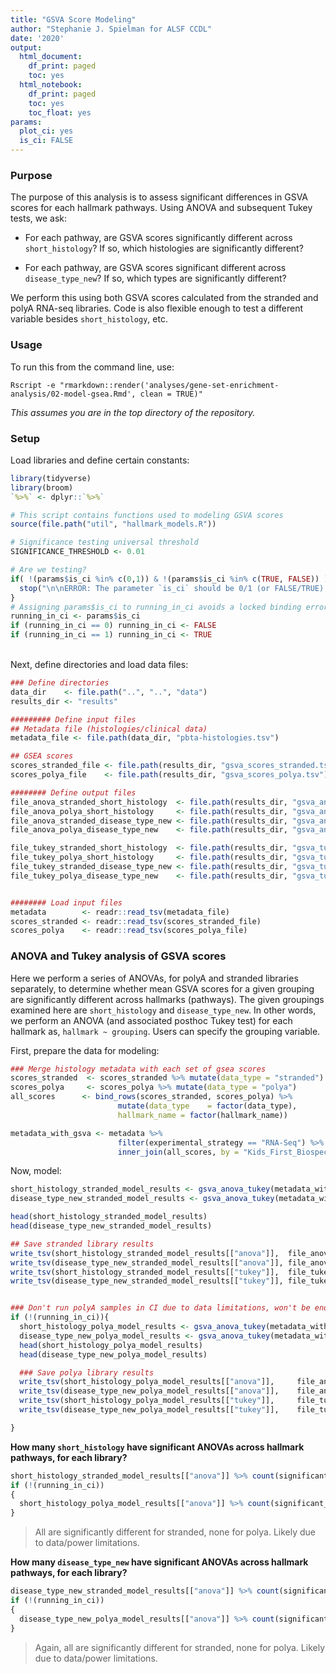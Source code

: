 ```yaml
---
title: "GSVA Score Modeling"
author: "Stephanie J. Spielman for ALSF CCDL"
date: '2020'
output:
  html_document:
    df_print: paged
    toc: yes
  html_notebook:
    df_print: paged
    toc: yes
    toc_float: yes
params:
  plot_ci: yes
  is_ci: FALSE
---
```


### Purpose

The purpose of this analysis is to assess significant differences in GSVA scores for each hallmark pathways. Using ANOVA and subsequent Tukey tests, we ask:

+ For each pathway, are GSVA scores significantly different across `short_histology`? If so, which histologies are significantly different?

+ For each pathway, are GSVA scores significant different across `disease_type_new`? If so, which types are significantly different?

We perform this using both GSVA scores calculated from the stranded and polyA RNA-seq libraries. Code is also flexible enough to test a different variable besides `short_histology`, etc.

### Usage

To run this from the command line, use:
```
Rscript -e "rmarkdown::render('analyses/gene-set-enrichment-analysis/02-model-gsea.Rmd', clean = TRUE)" 
```
_This assumes you are in the top directory of the repository._

### Setup

Load libraries and define certain constants:

```r
library(tidyverse)
library(broom)
`%>%` <- dplyr::`%>%`

# This script contains functions used to modeling GSVA scores
source(file.path("util", "hallmark_models.R"))

# Significance testing universal threshold
SIGNIFICANCE_THRESHOLD <- 0.01

# Are we testing?
if( !(params$is_ci %in% c(0,1)) & !(params$is_ci %in% c(TRUE, FALSE)) ){
  stop("\n\nERROR: The parameter `is_ci` should be 0/1 (or FALSE/TRUE).")
}
# Assigning params$is_ci to running_in_ci avoids a locked binding error
running_in_ci <- params$is_ci
if (running_in_ci == 0) running_in_ci <- FALSE
if (running_in_ci == 1) running_in_ci <- TRUE
```


<br>
Next, define directories and load data files:
```r
### Define directories
data_dir    <- file.path("..", "..", "data") 
results_dir <- "results"

######### Define input files
## Metadata file (histologies/clinical data)
metadata_file <- file.path(data_dir, "pbta-histologies.tsv")

## GSEA scores
scores_stranded_file <- file.path(results_dir, "gsva_scores_stranded.tsv")
scores_polya_file    <- file.path(results_dir, "gsva_scores_polya.tsv")

######## Define output files
file_anova_stranded_short_histology  <- file.path(results_dir, "gsva_anova_stranded_short_histology.tsv")
file_anova_polya_short_histology     <- file.path(results_dir, "gsva_anova_polya_short_histology.tsv")
file_anova_stranded_disease_type_new <- file.path(results_dir, "gsva_anova_stranded_disease_type_new.tsv")
file_anova_polya_disease_type_new    <- file.path(results_dir, "gsva_anova_polya_disease_type_new.tsv")

file_tukey_stranded_short_histology  <- file.path(results_dir, "gsva_tukey_stranded_short_histology.tsv")
file_tukey_polya_short_histology     <- file.path(results_dir, "gsva_tukey_polya_short_histology.tsv")
file_tukey_stranded_disease_type_new <- file.path(results_dir, "gsva_tukey_stranded_disease_type_new.tsv")
file_tukey_polya_disease_type_new    <- file.path(results_dir, "gsva_tukey_polya_disease_type_new.tsv")


######## Load input files
metadata        <- readr::read_tsv(metadata_file)
scores_stranded <- readr::read_tsv(scores_stranded_file)
scores_polya    <- readr::read_tsv(scores_polya_file)
```



### ANOVA and Tukey analysis of GSVA scores

Here we perform a series of ANOVAs, for polyA and stranded libraries separately, to determine whether mean GSVA scores for a given grouping are significantly different across hallmarks (pathways). The given groupings examined here are `short_histology` and `disease_type_new`. 
In other words, we perform an ANOVA (and associated posthoc Tukey test) for each hallmark as, `hallmark ~ grouping`. Users can specify the grouping variable.

First, prepare the data for modeling:

```r

### Merge histology metadata with each set of gsea scores
scores_stranded  <- scores_stranded %>% mutate(data_type = "stranded")
scores_polya     <- scores_polya %>% mutate(data_type = "polya")
all_scores      <- bind_rows(scores_stranded, scores_polya) %>%
                        mutate(data_type    = factor(data_type),
                        hallmark_name = factor(hallmark_name))

metadata_with_gsva <- metadata %>%
                        filter(experimental_strategy == "RNA-Seq") %>%
                        inner_join(all_scores, by = "Kids_First_Biospecimen_ID" )
```


Now, model:

```r
short_histology_stranded_model_results <- gsva_anova_tukey(metadata_with_gsva, short_histology, "stranded", SIGNIFICANCE_THRESHOLD) 
disease_type_new_stranded_model_results <- gsva_anova_tukey(metadata_with_gsva, disease_type_new, "stranded", SIGNIFICANCE_THRESHOLD) 

head(short_histology_stranded_model_results)
head(disease_type_new_stranded_model_results)

## Save stranded library results
write_tsv(short_histology_stranded_model_results[["anova"]],  file_anova_stranded_short_histology)
write_tsv(disease_type_new_stranded_model_results[["anova"]], file_anova_stranded_disease_type_new)
write_tsv(short_histology_stranded_model_results[["tukey"]],  file_tukey_stranded_short_histology)
write_tsv(disease_type_new_stranded_model_results[["tukey"]], file_tukey_stranded_disease_type_new)


### Don't run polyA samples in CI due to data limitations, won't be enough levels for ANOVA
if (!(running_in_ci)){
  short_histology_polya_model_results <- gsva_anova_tukey(metadata_with_gsva, short_histology, "polya", SIGNIFICANCE_THRESHOLD)
  disease_type_new_polya_model_results <- gsva_anova_tukey(metadata_with_gsva, disease_type_new, "polya", SIGNIFICANCE_THRESHOLD)
  head(short_histology_polya_model_results)
  head(disease_type_new_polya_model_results)

  ### Save polya library results
  write_tsv(short_histology_polya_model_results[["anova"]],     file_anova_polya_short_histology)
  write_tsv(disease_type_new_polya_model_results[["anova"]],    file_anova_polya_disease_type_new)
  write_tsv(short_histology_polya_model_results[["tukey"]],     file_tukey_polya_short_histology)
  write_tsv(disease_type_new_polya_model_results[["tukey"]],    file_tukey_polya_disease_type_new)

}
```

**How many `short_histology` have significant ANOVAs across hallmark pathways, for each library?**
```r
short_histology_stranded_model_results[["anova"]] %>% count(significant_anova)
if (!(running_in_ci))
{
  short_histology_polya_model_results[["anova"]] %>% count(significant_anova)
}
```

> All are significantly different for stranded, none for polya. Likely due to data/power limitations.

**How many `disease_type_new` have significant ANOVAs across hallmark pathways, for each library?**
```r
disease_type_new_stranded_model_results[["anova"]] %>% count(significant_anova)
if (!(running_in_ci))
{
  disease_type_new_polya_model_results[["anova"]] %>% count(significant_anova)
}
```

> Again, all are significantly different for stranded, none for polya. Likely due to data/power limitations.

